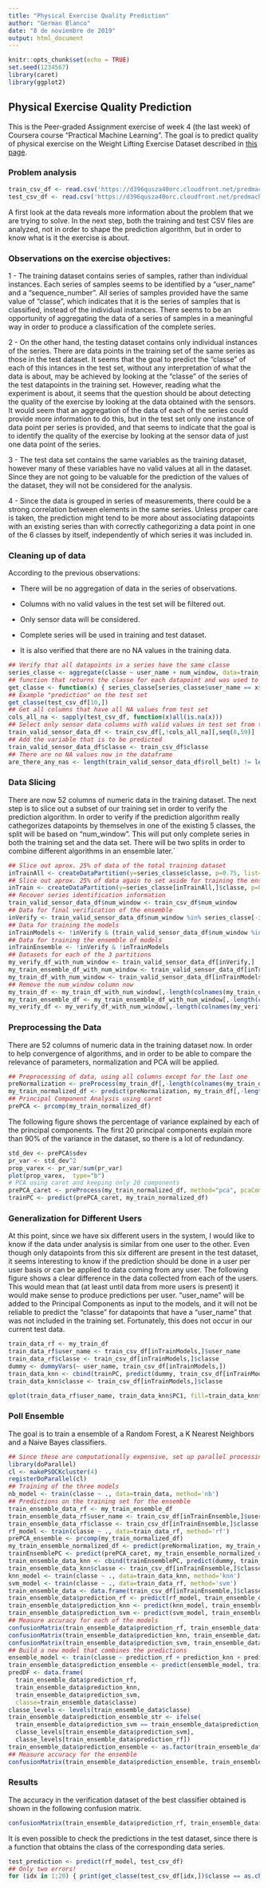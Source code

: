 ```yaml
---
title: "Physical Exercise Quality Prediction"
author: "German Blanco"
date: "8 de noviembre de 2019"
output: html_document
---
```


```r
knitr::opts_chunk$set(echo = TRUE)
set.seed(1234567)
library(caret)
library(ggplot2)
```

## Physical Exercise Quality Prediction

This is the Peer-graded Assignment exercise of week 4 (the last week) of Coursera course "Practical Machine Learning". The goal is to predict quality of physical exercise on the Weight Lifting Exercise Dataset described in [this page](http:/groupware.les.inf.puc-rio.br/har).

### Problem analysis

```r
train_csv_df <- read.csv('https://d396qusza40orc.cloudfront.net/predmachlearn/pml-training.csv')
test_csv_df <- read.csv('https://d396qusza40orc.cloudfront.net/predmachlearn/pml-testing.csv')
```

A first look at the data reveals more information about the problem that we are trying to solve. In the next step, both the training and test CSV files are analyzed, not in order to shape the prediction algorithm, but in order to know what is it the exercise is about.

### Observations on the exercise objectives:

1 - The training dataset contains series of samples, rather than individual instances. Each series of samples seems to be identified by a "user_name" and a "sequence_number". All series of samples provided have the same value of "classe", which indicates that it is the series of samples that is classified, instead of the individual instances. There seems to be an opportunity of aggregating the data of a series of samples in a meaningful way in order to produce a classification of the complete series.

2 - On the other hand, the testing dataset contains only individual instances of the series. There are data points in the training set of the same series as those in the test dataset. It seems that the goal to predict the "classe" of each of this intances in the test set, without any interpretation of what the data is about, may be achieved by looking at the "classe" of the series of the test datapoints in the training set. However, reading what the experiment is about, it seems that the question should be about detecting the quality of the exercise by looking at the data obtained with the sensors. It would seem that an aggregation of the data of each of the series could provide more information to do this, but in the test set only one instance of data point per series is provided, and that seems to indicate that the goal is to identify the quality of the exercise by looking at the sensor data of just one data point of the series.

3 - The test data set contains the same variables as the training dataset, however many of these variables have no valid values at all in the dataset. Since they are not going to be valuable for the prediction of the values of the dataset, they will not be considered for the analysis.

4 - Since the data is grouped in series of measurements, there could be a strong correlation between elements in the same series. Unless proper care is taken, the prediction might tend to be more about associating datapoints with an existing series than with correctly cathegorizing a data point in one of the 6 classes by itself, independently of which series it was included in.


### Cleaning up of data

According to the previous observations:

- There will be no aggregation of data in the series of observations.

- Columns with no valid values in the test set will be filtered out.

- Only sensor data will be considered.

- Complete series will be used in training and test dataset.

- It is also verified that there are no NA values in the training data.

```r
## Verify that all datapoints in a series have the same classe
series_classe <- aggregate(classe ~ user_name + num_window, data=train_csv_df, FUN=function(x) { paste(unique(x)) })
## function that returns the classe for each datapoint and was used to obtain the answers to the quize with 100% accuracy
get_classe <- function(x) { series_classe[series_classe$user_name == x$user_name & series_classe$num_window == x$num_window,] }
## Example "prediction" on the test set
get_classe(test_csv_df[10,])
## Get all columns that have all NA values from test set
cols_all_na <- sapply(test_csv_df, function(x)all(is.na(x)))
## Select only sensor data columns with valid values in test set from training set
train_valid_sensor_data_df <- train_csv_df[,!cols_all_na][,seq(8,59)]
## Add the variable that is to be predicted
train_valid_sensor_data_df$classe <- train_csv_df$classe
## There are no NA values now in the dataframe
are_there_any_nas <- length(train_valid_sensor_data_df$roll_belt) != length(complete.cases(train_valid_sensor_data_df))
```

### Data Slicing

There are now 52 columns of numeric data in the training dataset. The next step is to slice out a subset of our training set in order to verify the prediction algorithm. In order to verify if the prediction algorithm really cathegorizes datapoints by themselves in one of the existing 5 classes, the split will be based on "num_window". This will put only complete series in both the training set and the data set. There will be two splits in order to combine different algorithms in an ensemble later.`

```r
## Slice out aprox. 25% of data of the total training dataset
inTrainAll <- createDataPartition(y=series_classe$classe, p=0.75, list=FALSE)
## Slice out aprox. 25% of data again to set aside for training the ensemble
inTrain <- createDataPartition(y=series_classe[inTrainAll,]$classe, p=0.75, list=FALSE)
## Recover series identification information
train_valid_sensor_data_df$num_window <- train_csv_df$num_window
## Data for final verification of the ensemble
inVerify <- train_valid_sensor_data_df$num_window %in% series_classe[-inTrainAll,]$num_window
## Data for training the models
inTrainModels <- !inVerify & (train_valid_sensor_data_df$num_window %in% series_classe[inTrain,]$num_window)
## Data for training the ensemble of models
inTrainEnsemble <- !inVerify & !inTrainModels
## Datasets for each of the 3 partitions
my_verify_df_with_num_window <- train_valid_sensor_data_df[inVerify,]
my_train_ensemble_df_with_num_window <- train_valid_sensor_data_df[inTrainEnsemble,]
my_train_df_with_num_window <- train_valid_sensor_data_df[inTrainModels,]
## Remove the num_window column now
my_train_df <- my_train_df_with_num_window[,-length(colnames(my_train_df_with_num_window))]
my_train_ensemble_df <- my_train_ensemble_df_with_num_window[,-length(colnames(my_train_df_with_num_window))]
my_verify_df <- my_verify_df_with_num_window[,-length(colnames(my_verify_df_with_num_window))]
```

### Preprocessing the Data

There are 52 columns of numeric data in the training dataset now. In order to help convergence of algorithms, and in order to be able to compare the relevance of parameters, normalization and PCA will be applied.

```r
## Preprocessing of data, using all columns except for the last one
preNormalization <- preProcess(my_train_df[,-length(colnames(my_train_df))], method=c("center", "scale"))
my_train_normalized_df <- predict(preNormalization, my_train_df[,-length(colnames(my_train_df))])
## Principal Component Analysis using caret
prePCA <- prcomp(my_train_normalized_df)
```

The following figure shows the percentage of variance explained by each of the principal components. The first 20 principal components explain more than 90% of the variance in the dataset, so there is a lot of redundancy.

```r
std_dev <- prePCA$sdev
pr_var <- std_dev^2
prop_varex <- pr_var/sum(pr_var)
plot(prop_varex,  type="b")
# PCA using caret and keeping only 20 components
prePCA_caret <- preProcess(my_train_normalized_df, method="pca", pcaComp=20)
trainPC <- predict(prePCA_caret, my_train_normalized_df)
```

### Generalization for Different Users

At this point, since we have six different users in the system, I would like to know if the data under analysis is similar from one user to the other. Even though only datapoints from this six different are present in the test dataset, it seems interesting to know if the prediction should be done in a user per user basis or can be applied to data coming from any user. The following figure shows a clear difference in the data collected from each of the users. This would mean that (at least until data from more users is present) it would make sense to produce predictions per user. "user_name" will be added to the Principal Components as input to the models, and it will not be reliable to predict the "classe" for datapoints that have a "user_name" that was not included in the training set. Fortunately, this does not occur in our current test data.

```r
train_data_rf <- my_train_df
train_data_rf$user_name <- train_csv_df[inTrainModels,]$user_name
train_data_rf$classe <- train_csv_df[inTrainModels,]$classe
dummy <- dummyVars(~ user_name, train_csv_df[inTrainModels,])
train_data_knn <- cbind(trainPC, predict(dummy, train_csv_df[inTrainModels,]))
train_data_knn$classe <- train_csv_df[inTrainModels,]$classe

```

```r
qplot(train_data_rf$user_name, train_data_knn$PC1, fill=train_data_knn$classe, geom=c("boxplot"))
```

### Poll Ensemble

The goal is to train a ensemble of a Random Forest, a K Nearest Neighbors and a Naive Bayes classifiers.

```r
## Since these are computationally expensive, set up parallel processing
library(doParallel)
cl <- makePSOCKcluster(4)
registerDoParallel(cl)
## Training of the three models
nb_model <- train(classe ~ ., data=train_data, method='nb')
## Predictions on the training set for the ensemble
train_ensemble_data_rf <- my_train_ensemble_df
train_ensemble_data_rf$user_name <- train_csv_df[inTrainEnsemble,]$user_name
train_ensemble_data_rf$classe <- train_csv_df[inTrainEnsemble,]$classe
rf_model <- train(classe ~ ., data=train_data_rf, method='rf')
prePCA_ensemble <- prcomp(my_train_normalized_df)
my_train_ensemble_normalized_df <- predict(preNormalization, my_train_ensemble_df[,-length(colnames(my_train_ensemble_df))])
trainEnsemblePC <- predict(prePCA_caret, my_train_ensemble_normalized_df)
train_ensemble_data_knn <- cbind(trainEnsemblePC, predict(dummy, train_csv_df[inTrainEnsemble,]))
train_ensemble_data_knn$classe <- train_csv_df[inTrainEnsemble,]$classe
knn_model <- train(classe ~ ., data=train_data_knn, method='knn')
svm_model <- train(classe ~ ., data=train_data_rf, method='svm')
train_ensemble_data <- data.frame(train_csv_df[inTrainEnsemble,]$classe)
train_ensemble_data$prediction_rf <- predict(rf_model, train_ensemble_data_rf)
train_ensemble_data$prediction_knn <- predict(knn_model, train_ensemble_data_knn)
train_ensemble_data$prediction_svm <- predict(svm_model, train_ensemble_data_rf)
## Measure accuracy for each of the models
confusionMatrix(train_ensemble_data$prediction_rf, train_ensemble_data$classe)
confusionMatrix(train_ensemble_data$prediction_knn, train_ensemble_data$classe)
confusionMatrix(train_ensemble_data$prediction_svm, train_ensemble_data$classe)
## Build a new model that combines the predictions
ensemble_model <- train(classe ~ prediction_rf + prediction_knn + prediction_svm, data=train_ensemble_data, method='rf')
train_ensemble_data$prediction_ensemble <- predict(ensemble_model, train_ensemble_data)
predDF <- data.frame(
  train_ensemble_data$prediction_rf,
  train_ensemble_data$prediction_knn,
  train_ensemble_data$prediction_svm,
  classe=train_ensemble_data$classe)
classe_levels <- levels(train_ensemble_data$classe)
train_ensemble_data$prediction_ensemble_str <- ifelse(
  train_ensemble_data$prediction_svm == train_ensemble_data$prediction_knn,
  classe_levels[train_ensemble_data$prediction_svm],
  classe_levels[train_ensemble_data$prediction_rf])
train_ensemble_data$prediction_ensemble <- as.factor(train_ensemble_data$prediction_ensemble_str)
## Measure accuracy for the ensemble
confusionMatrix(train_ensemble_data$prediction_ensemble, train_ensemble_data$classe)
```

### Results

The accuracy in the verification dataset of the best classifier obtained is shown in the following confusion matrix.

```r
confusionMatrix(train_ensemble_data$prediction_rf, train_ensemble_data$classe)
```

It is even possible to check the predictions in the test dataset, since there is a function that obtains the class of the corresponding data series.

```r
test_prediction <- predict(rf_model, test_csv_df)
## Only two errors!
for (idx in 1:20) { print(get_classe(test_csv_df[idx,])$classe == as.character(test_prediction[idx])) }
```
